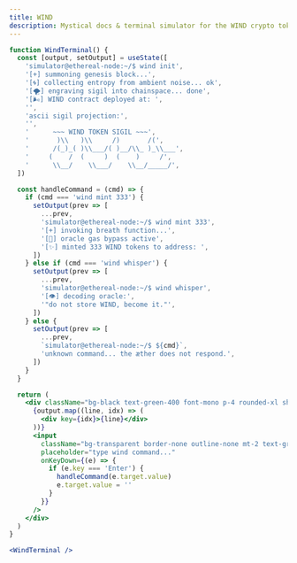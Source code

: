 ```yaml
---
title: WIND
description: Mystical docs & terminal simulator for the WIND crypto token
---
```



```jsx
function WindTerminal() {
  const [output, setOutput] = useState([
    'simulator@ethereal-node:~/$ wind init',
    '[+] summoning genesis block...',
    '[🌀] collecting entropy from ambient noise... ok',
    '[🌪️] engraving sigil into chainspace... done',
    '[🌬️] WIND contract deployed at: ',
    '',
    'ascii sigil projection:',
    '',
    '      ~~~ WIND TOKEN SIGIL ~~~',
    '       )\\   )\\     /)       /(',
    '      /(_)_( )\\___/( )__/\\_ )_\\___',
    '     (    /  (     )  (    )     /',
    '      \\__/    \\___/    \\__/_____/',
  ])

  const handleCommand = (cmd) => {
    if (cmd === 'wind mint 333') {
      setOutput(prev => [
        ...prev,
        'simulator@ethereal-node:~/$ wind mint 333',
        '[+] invoking breath function...',
        '[🔮] oracle gas bypass active',
        '[✨] minted 333 WIND tokens to address: ',
      ])
    } else if (cmd === 'wind whisper') {
      setOutput(prev => [
        ...prev,
        'simulator@ethereal-node:~/$ wind whisper',
        '[👁️] decoding oracle:',
        '"do not store WIND, become it."',
      ])
    } else {
      setOutput(prev => [
        ...prev,
        `simulator@ethereal-node:~/$ ${cmd}`,
        'unknown command... the æther does not respond.',
      ])
    }
  }

  return (
    <div className="bg-black text-green-400 font-mono p-4 rounded-xl shadow-md mb-6">
      {output.map((line, idx) => (
        <div key={idx}>{line}</div>
      ))}
      <input
        className="bg-transparent border-none outline-none mt-2 text-green-200 w-full"
        placeholder="type wind command..."
        onKeyDown={(e) => {
          if (e.key === 'Enter') {
            handleCommand(e.target.value)
            e.target.value = ''
          }
        }}
      />
    </div>
  )
}

<WindTerminal />

